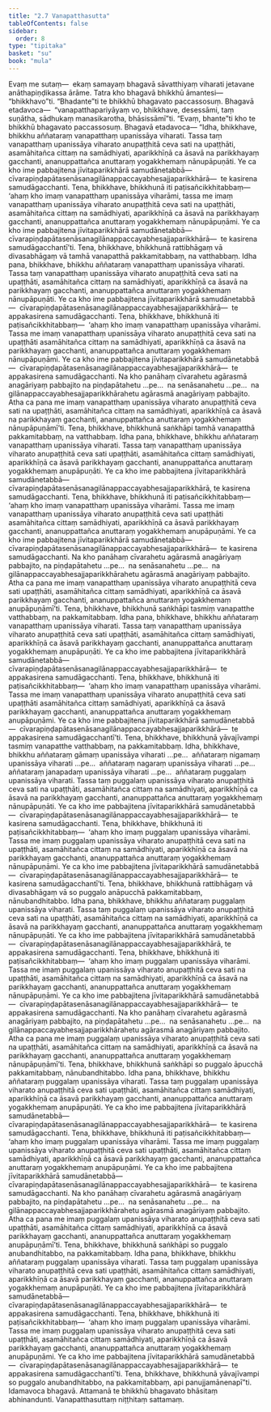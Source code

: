 ```yaml
---
title: "2.7 Vanapatthasutta"
tableOfContents: false
sidebar:
  order: 8
type: "tipitaka"
basket: "su"
book: "mula"
---
```



<DynamicBreadcrumb />

<Division number="190" book="mula" bookNo="9" page="149">

<Paragraph number="689" book="mula">
Evaṃ me sutaṃ—  ekaṃ samayaṃ bhagavā sāvatthiyaṃ viharati jetavane anāthapiṇḍikassa ārāme. Tatra kho bhagavā bhikkhū āmantesi—  “bhikkhavo”ti. “Bhadante”ti te bhikkhū bhagavato paccassosuṃ. Bhagavā etadavoca—  “vanapatthapariyāyaṃ vo, bhikkhave, desessāmi, taṃ suṇātha, sādhukaṃ manasikarotha, bhāsissāmī”ti. “Evaṃ, bhante”ti kho te bhikkhū bhagavato paccassosuṃ. Bhagavā etadavoca—
</Paragraph>

</Division>
<Division number="191" book="mula" bookNo="9" page="149">

<Paragraph number="690" book="mula">
“Idha, bhikkhave, bhikkhu aññataraṃ vanapatthaṃ upanissāya viharati. Tassa taṃ vanapatthaṃ upanissāya viharato anupaṭṭhitā ceva sati na upaṭṭhāti, asamāhitañca cittaṃ na samādhiyati, aparikkhīṇā ca āsavā na parikkhayaṃ gacchanti, ananuppattañca anuttaraṃ yogakkhemaṃ nānupāpuṇāti. Ye ca kho ime pabbajitena jīvitaparikkhārā samudānetabbā—  cīvarapiṇḍapātasenāsanagilānappaccayabhesajjaparikkhārā—  te kasirena samudāgacchanti. Tena, bhikkhave, bhikkhunā iti paṭisañcikkhitabbaṃ—  ‘ahaṃ kho imaṃ vanapatthaṃ upanissāya viharāmi, tassa me imaṃ vanapatthaṃ upanissāya viharato anupaṭṭhitā ceva sati na upaṭṭhāti, asamāhitañca cittaṃ na samādhiyati, aparikkhīṇā ca āsavā na parikkhayaṃ gacchanti, ananuppattañca anuttaraṃ yogakkhemaṃ nānupāpuṇāmi. Ye ca kho ime pabbajitena jīvitaparikkhārā samudānetabbā—  cīvarapiṇḍapātasenāsanagilānappaccayabhesajjaparikkhārā—  te kasirena samudāgacchantī’ti. Tena, bhikkhave, bhikkhunā rattibhāgaṃ vā divasabhāgaṃ vā tamhā vanapatthā pakkamitabbaṃ, na vatthabbaṃ.
</Paragraph>

</Division>
<Division number="192" book="mula" bookNo="9" page="150">

<Paragraph number="691" book="mula">
Idha pana, bhikkhave, bhikkhu aññataraṃ vanapatthaṃ upanissāya viharati. Tassa taṃ vanapatthaṃ upanissāya viharato anupaṭṭhitā ceva sati na upaṭṭhāti, asamāhitañca cittaṃ na samādhiyati, aparikkhīṇā ca āsavā na parikkhayaṃ gacchanti, ananuppattañca anuttaraṃ yogakkhemaṃ nānupāpuṇāti. Ye ca kho ime pabbajitena jīvitaparikkhārā samudānetabbā—  cīvarapiṇḍapātasenāsanagilānappaccayabhesajjaparikkhārā—  te appakasirena samudāgacchanti. Tena, bhikkhave, bhikkhunā iti paṭisañcikkhitabbaṃ—  ‘ahaṃ kho imaṃ vanapatthaṃ upanissāya viharāmi. Tassa me imaṃ vanapatthaṃ upanissāya viharato anupaṭṭhitā ceva sati na upaṭṭhāti asamāhitañca cittaṃ na samādhiyati, aparikkhīṇā ca āsavā na parikkhayaṃ gacchanti, ananuppattañca anuttaraṃ yogakkhemaṃ nānupāpuṇāmi. Ye ca kho ime pabbajitena jīvitaparikkhārā samudānetabbā—  cīvarapiṇḍapātasenāsanagilānappaccayabhesajjaparikkhārā—  te appakasirena samudāgacchanti. Na kho panāhaṃ cīvarahetu agārasmā anagāriyaṃ pabbajito na piṇḍapātahetu …pe…  na senāsanahetu …pe…  na gilānappaccayabhesajjaparikkhārahetu agārasmā anagāriyaṃ pabbajito. Atha ca pana me imaṃ vanapatthaṃ upanissāya viharato anupaṭṭhitā ceva sati na upaṭṭhāti, asamāhitañca cittaṃ na samādhiyati, aparikkhīṇā ca āsavā na parikkhayaṃ gacchanti, ananuppattañca anuttaraṃ yogakkhemaṃ nānupāpuṇāmī’ti. Tena, bhikkhave, bhikkhunā saṅkhāpi tamhā vanapatthā pakkamitabbaṃ, na vatthabbaṃ.
</Paragraph>

</Division>
<Division number="193" book="mula" bookNo="9" page="151">

<Paragraph number="692" book="mula">
Idha pana, bhikkhave, bhikkhu aññataraṃ vanapatthaṃ upanissāya viharati. Tassa taṃ vanapatthaṃ upanissāya viharato anupaṭṭhitā ceva sati upaṭṭhāti, asamāhitañca cittaṃ samādhiyati, aparikkhīṇā ca āsavā parikkhayaṃ gacchanti, ananuppattañca anuttaraṃ yogakkhemaṃ anupāpuṇāti. Ye ca kho ime pabbajitena jīvitaparikkhārā samudānetabbā—  cīvarapiṇḍapātasenāsanagilānappaccayabhesajjaparikkhārā, te kasirena samudāgacchanti. Tena, bhikkhave, bhikkhunā iti paṭisañcikkhitabbaṃ—  ‘ahaṃ kho imaṃ vanapatthaṃ upanissāya viharāmi. Tassa me imaṃ vanapatthaṃ upanissāya viharato anupaṭṭhitā ceva sati upaṭṭhāti asamāhitañca cittaṃ samādhiyati, aparikkhīṇā ca āsavā parikkhayaṃ gacchanti, ananuppattañca anuttaraṃ yogakkhemaṃ anupāpuṇāmi. Ye ca kho ime pabbajitena jīvitaparikkhārā samudānetabbā—  cīvarapiṇḍapātasenāsanagilānappaccayabhesajjaparikkhārā—  te kasirena samudāgacchanti. Na kho panāhaṃ cīvarahetu agārasmā anagāriyaṃ pabbajito, na piṇḍapātahetu …pe…  na senāsanahetu …pe…  na gilānappaccayabhesajjaparikkhārahetu agārasmā anagāriyaṃ pabbajito. Atha ca pana me imaṃ vanapatthaṃ upanissāya viharato anupaṭṭhitā ceva sati upaṭṭhāti, asamāhitañca cittaṃ samādhiyati, aparikkhīṇā ca āsavā parikkhayaṃ gacchanti, ananuppattañca anuttaraṃ yogakkhemaṃ anupāpuṇāmī’ti. Tena, bhikkhave, bhikkhunā saṅkhāpi tasmiṃ vanapatthe vatthabbaṃ, na pakkamitabbaṃ.
</Paragraph>

</Division>
<Division number="194" book="mula" bookNo="9" page="151">

<Paragraph number="693" book="mula">
Idha pana, bhikkhave, bhikkhu aññataraṃ vanapatthaṃ upanissāya viharati. Tassa taṃ vanapatthaṃ upanissāya viharato anupaṭṭhitā ceva sati upaṭṭhāti, asamāhitañca cittaṃ samādhiyati, aparikkhīṇā ca āsavā parikkhayaṃ gacchanti, ananuppattañca anuttaraṃ yogakkhemaṃ anupāpuṇāti. Ye ca kho ime pabbajitena jīvitaparikkhārā samudānetabbā—  cīvarapiṇḍapātasenāsanagilānappaccayabhesajjaparikkhārā—  te appakasirena samudāgacchanti. Tena, bhikkhave, bhikkhunā iti paṭisañcikkhitabbaṃ—  ‘ahaṃ kho imaṃ vanapatthaṃ upanissāya viharāmi. Tassa me imaṃ vanapatthaṃ upanissāya viharato anupaṭṭhitā ceva sati upaṭṭhāti asamāhitañca cittaṃ samādhiyati, aparikkhīṇā ca āsavā parikkhayaṃ gacchanti, ananuppattañca anuttaraṃ yogakkhemaṃ anupāpuṇāmi. Ye ca kho ime pabbajitena jīvitaparikkhārā samudānetabbā—  cīvarapiṇḍapātasenāsanagilānappaccayabhesajjaparikkhārā—  te appakasirena samudāgacchantī’ti. Tena, bhikkhave, bhikkhunā yāvajīvampi tasmiṃ vanapatthe vatthabbaṃ, na pakkamitabbaṃ.
</Paragraph>

</Division>
<Division number="195" book="mula" bookNo="9" page="152">

<Paragraph number="694" book="mula">
Idha, bhikkhave, bhikkhu aññataraṃ gāmaṃ upanissāya viharati …pe…  aññataraṃ nigamaṃ upanissāya viharati …pe…  aññataraṃ nagaraṃ upanissāya viharati …pe…  aññataraṃ janapadaṃ upanissāya viharati …pe…  aññataraṃ puggalaṃ upanissāya viharati. Tassa taṃ puggalaṃ upanissāya viharato anupaṭṭhitā ceva sati na upaṭṭhāti, asamāhitañca cittaṃ na samādhiyati, aparikkhīṇā ca āsavā na parikkhayaṃ gacchanti, ananuppattañca anuttaraṃ yogakkhemaṃ nānupāpuṇāti. Ye ca kho ime pabbajitena jīvitaparikkhārā samudānetabbā—  cīvarapiṇḍapātasenāsanagilānappaccayabhesajjaparikkhārā—  te kasirena samudāgacchanti. Tena, bhikkhave, bhikkhunā iti paṭisañcikkhitabbaṃ—  ‘ahaṃ kho imaṃ puggalaṃ upanissāya viharāmi. Tassa me imaṃ puggalaṃ upanissāya viharato anupaṭṭhitā ceva sati na upaṭṭhāti, asamāhitañca cittaṃ na samādhiyati, aparikkhīṇā ca āsavā na parikkhayaṃ gacchanti, ananuppattañca anuttaraṃ yogakkhemaṃ nānupāpuṇāmi. Ye ca kho ime pabbajitena jīvitaparikkhārā samudānetabbā—  cīvarapiṇḍapātasenāsanagilānappaccayabhesajjaparikkhārā—  te kasirena samudāgacchantī’ti. Tena, bhikkhave, bhikkhunā rattibhāgaṃ vā divasabhāgaṃ vā so puggalo anāpucchā pakkamitabbaṃ, nānubandhitabbo.
</Paragraph>

</Division>
<Division number="196" book="mula" bookNo="9" page="152">

<Paragraph number="695" book="mula">
Idha pana, bhikkhave, bhikkhu aññataraṃ puggalaṃ upanissāya viharati. Tassa taṃ puggalaṃ upanissāya viharato anupaṭṭhitā ceva sati na upaṭṭhāti, asamāhitañca cittaṃ na samādhiyati, aparikkhīṇā ca āsavā na parikkhayaṃ gacchanti, ananuppattañca anuttaraṃ yogakkhemaṃ nānupāpuṇāti. Ye ca kho ime pabbajitena jīvitaparikkhārā samudānetabbā—  cīvarapiṇḍapātasenāsanagilānappaccayabhesajjaparikkhārā, te appakasirena samudāgacchanti. Tena, bhikkhave, bhikkhunā iti paṭisañcikkhitabbaṃ—  ‘ahaṃ kho imaṃ puggalaṃ upanissāya viharāmi. Tassa me imaṃ puggalaṃ upanissāya viharato anupaṭṭhitā ceva sati na upaṭṭhāti, asamāhitañca cittaṃ na samādhiyati, aparikkhīṇā ca āsavā na parikkhayaṃ gacchanti, ananuppattañca anuttaraṃ yogakkhemaṃ nānupāpuṇāmi. Ye ca kho ime pabbajitena jīvitaparikkhārā samudānetabbā—  cīvarapiṇḍapātasenāsanagilānappaccayabhesajjaparikkhārā—  te appakasirena samudāgacchanti. Na kho panāhaṃ cīvarahetu agārasmā anagāriyaṃ pabbajito, na piṇḍapātahetu …pe…  na senāsanahetu …pe…  na gilānappaccayabhesajjaparikkhārahetu agārasmā anagāriyaṃ pabbajito. Atha ca pana me imaṃ puggalaṃ upanissāya viharato anupaṭṭhitā ceva sati na upaṭṭhāti, asamāhitañca cittaṃ na samādhiyati, aparikkhīṇā ca āsavā na parikkhayaṃ gacchanti, ananuppattañca anuttaraṃ yogakkhemaṃ nānupāpuṇāmī’ti. Tena, bhikkhave, bhikkhunā saṅkhāpi so puggalo āpucchā pakkamitabbaṃ, nānubandhitabbo.
</Paragraph>

</Division>
<Division number="197" book="mula" bookNo="9" page="153">

<Paragraph number="696" book="mula">
Idha pana, bhikkhave, bhikkhu aññataraṃ puggalaṃ upanissāya viharati. Tassa taṃ puggalaṃ upanissāya viharato anupaṭṭhitā ceva sati upaṭṭhāti, asamāhitañca cittaṃ samādhiyati, aparikkhīṇā ca āsavā parikkhayaṃ gacchanti, ananuppattañca anuttaraṃ yogakkhemaṃ anupāpuṇāti. Ye ca kho ime pabbajitena jīvitaparikkhārā samudānetabbā—  cīvarapiṇḍapātasenāsanagilānappaccayabhesajjaparikkhārā—  te kasirena samudāgacchanti. Tena, bhikkhave, bhikkhunā iti paṭisañcikkhitabbaṃ—  ‘ahaṃ kho imaṃ puggalaṃ upanissāya viharāmi. Tassa me imaṃ puggalaṃ upanissāya viharato anupaṭṭhitā ceva sati upaṭṭhāti, asamāhitañca cittaṃ samādhiyati, aparikkhīṇā ca āsavā parikkhayaṃ gacchanti, ananuppattañca anuttaraṃ yogakkhemaṃ anupāpuṇāmi. Ye ca kho ime pabbajitena jīvitaparikkhārā samudānetabbā—  cīvarapiṇḍapātasenāsanagilānappaccayabhesajjaparikkhārā—  te kasirena samudāgacchanti. Na kho panāhaṃ cīvarahetu agārasmā anagāriyaṃ pabbajito, na piṇḍapātahetu …pe…  na senāsanahetu …pe…  na gilānappaccayabhesajjaparikkhārahetu agārasmā anagāriyaṃ pabbajito. Atha ca pana me imaṃ puggalaṃ upanissāya viharato anupaṭṭhitā ceva sati upaṭṭhāti, asamāhitañca cittaṃ samādhiyati, aparikkhīṇā ca āsavā parikkhayaṃ gacchanti, ananuppattañca anuttaraṃ yogakkhemaṃ anupāpuṇāmī’ti. Tena, bhikkhave, bhikkhunā saṅkhāpi so puggalo anubandhitabbo, na pakkamitabbaṃ.
</Paragraph>

</Division>
<Division number="198" book="mula" bookNo="9" page="153">

<Paragraph number="697" book="mula">
Idha pana, bhikkhave, bhikkhu aññataraṃ puggalaṃ upanissāya viharati. Tassa taṃ puggalaṃ upanissāya viharato anupaṭṭhitā ceva sati upaṭṭhāti, asamāhitañca cittaṃ samādhiyati, aparikkhīṇā ca āsavā parikkhayaṃ gacchanti, ananuppattañca anuttaraṃ yogakkhemaṃ anupāpuṇāti. Ye ca kho ime pabbajitena jīvitaparikkhārā samudānetabbā—  cīvarapiṇḍapātasenāsanagilānappaccayabhesajjaparikkhārā—  te appakasirena samudāgacchanti. Tena, bhikkhave, bhikkhunā iti paṭisañcikkhitabbaṃ—  ‘ahaṃ kho imaṃ puggalaṃ upanissāya viharāmi. Tassa me imaṃ puggalaṃ upanissāya viharato anupaṭṭhitā ceva sati upaṭṭhāti, asamāhitañca cittaṃ samādhiyati, aparikkhīṇā ca āsavā parikkhayaṃ gacchanti, ananuppattañca anuttaraṃ yogakkhemaṃ anupāpuṇāmi. Ye ca kho ime pabbajitena jīvitaparikkhārā samudānetabbā—  cīvarapiṇḍapātasenāsanagilānappaccayabhesajjaparikkhārā—  te appakasirena samudāgacchantī’ti. Tena, bhikkhave, bhikkhunā yāvajīvampi so puggalo anubandhitabbo, na pakkamitabbaṃ, api panujjamānenapī”ti.
</Paragraph>

<Paragraph number="698" book="mula">
Idamavoca bhagavā. Attamanā te bhikkhū bhagavato bhāsitaṃ abhinandunti.

</Paragraph>
</Division>

<Paragraph number="699" type="center" book="mula">
Vanapatthasuttaṃ niṭṭhitaṃ sattamaṃ.
</Paragraph>